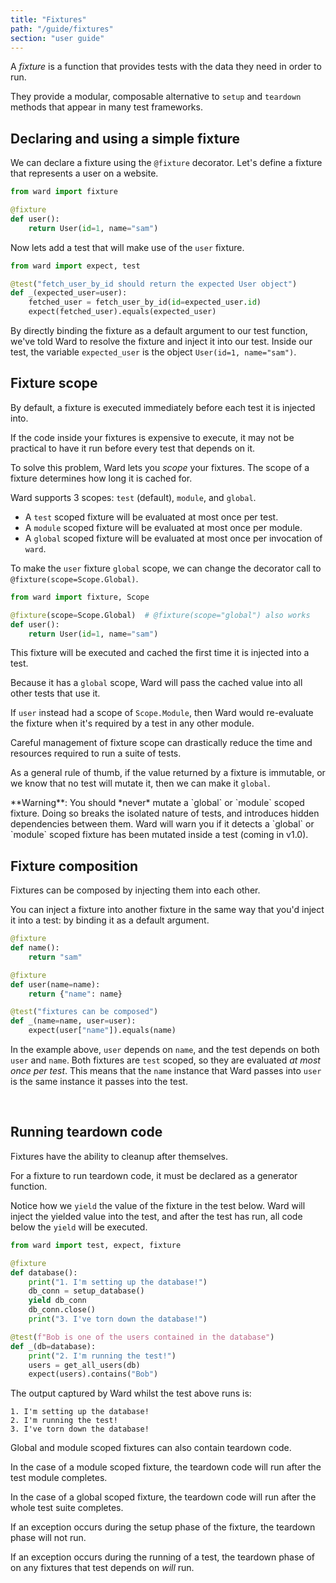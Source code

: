 ```yaml
---
title: "Fixtures"
path: "/guide/fixtures"
section: "user guide"
---
```


A *fixture* is a function that provides tests with the data they need in order to run.

They provide a modular, composable alternative to `setup` and `teardown` methods that appear in many test frameworks.

## Declaring and using a simple fixture

We can declare a fixture using the `@fixture` decorator. Let's define a fixture that represents a user on a website.

```python
from ward import fixture

@fixture
def user():
    return User(id=1, name="sam")
```

Now lets add a test that will make use of the `user` fixture.

```python
from ward import expect, test

@test("fetch_user_by_id should return the expected User object")
def _(expected_user=user):
    fetched_user = fetch_user_by_id(id=expected_user.id)
    expect(fetched_user).equals(expected_user)
```

By directly binding the fixture as a default argument to our test function, we've told Ward to resolve the
fixture and inject it into our test. Inside our test, the variable `expected_user` is the object `User(id=1, name="sam")`.

## Fixture scope

By default, a fixture is executed immediately before each test it is injected into.

If the code inside your fixtures is expensive to execute, it may not be practical to have it run before every test that depends on it.

To solve this problem, Ward lets you *scope* your fixtures. The scope of a fixture determines how long it is cached for.

Ward supports 3 scopes: `test` (default), `module`, and `global`.

* A `test` scoped fixture will be evaluated at most once per test.
* A `module` scoped fixture will be evaluated at most once per module.
* A `global` scoped fixture will be evaluated at most once per invocation of `ward`.

To make the `user` fixture `global` scope, we can change the decorator call to `@fixture(scope=Scope.Global)`.

```python
from ward import fixture, Scope

@fixture(scope=Scope.Global)  # @fixture(scope="global") also works
def user():
    return User(id=1, name="sam")
```

This fixture will be executed and cached the first time it is injected into a test.

Because it has a `global` scope, Ward will pass the cached value into all other tests that use it.

If `user` instead had a scope of `Scope.Module`, then Ward would re-evaluate the fixture when it's required by a test in any other module.

Careful management of fixture scope can drastically reduce the time and resources required to run a suite of tests.

As a general rule of thumb, if the value returned by a fixture is immutable, or we know that no test will mutate it, then we can make it `global`. 

<Warning>
**Warning**: You should *never* mutate a `global` or `module` scoped fixture. Doing so breaks
the isolated nature of tests, and introduces hidden dependencies between them.
Ward will warn you if it detects a `global` or `module` scoped fixture has been mutated inside a test (coming in v1.0).
</Warning>

<br/>

## Fixture composition

Fixtures can be composed by injecting them into each other.

You can inject a fixture into another fixture in the same way that you'd inject it into a test:
by binding it as a default argument.

```python
@fixture
def name():
    return "sam"

@fixture
def user(name=name):
    return {"name": name}

@test("fixtures can be composed")
def _(name=name, user=user):
    expect(user["name"]).equals(name)
```

In the example above, `user` depends on `name`, and the test depends on both `user` and `name`. 
Both fixtures are `test` scoped, so they are evaluated *at most once per test*.
This means that the `name` instance that Ward passes into `user` is the same instance it passes into the test.

<TestOutputLine marker="PASS" moduleName="test_composition" lineNumber="14" description="fixtures can be composed"/>

<br/>

## Running teardown code

Fixtures have the ability to cleanup after themselves.

For a fixture to run teardown code, it must be declared as a generator function.

Notice how we `yield` the value of the fixture in the test below. Ward will inject the yielded value into the 
test, and after the test has run, all code below the `yield` will be executed.

```python
from ward import test, expect, fixture

@fixture
def database():
    print("1. I'm setting up the database!")
    db_conn = setup_database()
    yield db_conn
    db_conn.close()
    print("3. I've torn down the database!")

@test(f"Bob is one of the users contained in the database")
def _(db=database):
    print("2. I'm running the test!")
    users = get_all_users(db)
    expect(users).contains("Bob")
```

The output captured by Ward whilst the test above runs is:

```text
1. I'm setting up the database!
2. I'm running the test!
3. I've torn down the database!
```

Global and module scoped fixtures can also contain teardown code.

In the case of a module scoped fixture, the teardown code will run after the test module completes.

In the case of a global scoped fixture, the teardown code will run after the whole test suite completes.

If an exception occurs during the setup phase of the fixture, the teardown phase will not run.

If an exception occurs during the running of a test, the teardown phase of on any fixtures that test depends on *will* run.

